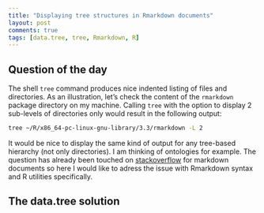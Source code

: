 ```yaml
---
title: "Displaying tree structures in Rmarkdown documents"
layout: post
comments: true
tags: [data.tree, tree, Rmarkdown, R]
---
```


## Question of the day  
The shell `tree` command produces nice indented listing of files and directories. As an illustration, let's check the content of the `rmarkdown` package directory on my machine. Calling `tree` with the option to display 2 sub-levels of directories only would result in the following output:

```bash
tree ~/R/x86_64-pc-linux-gnu-library/3.3/rmarkdown -L 2
``` 

It would be nice to display the same kind of output for any tree-based hierarchy (not only directories). I am thinking of ontologies for example. 
The question has already been touched on [stackoverflow](<http://stackoverflow.com/questions/19699059/representing-directory-file-structure-in-markdown-syntax>) for markdown documents so here I would like to adress the issue with Rmarkdown syntax and R utilities specifically.  

## The data.tree solution





